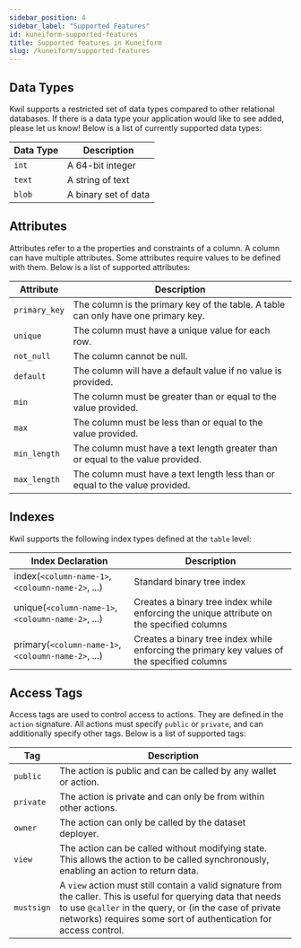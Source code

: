 ```yaml
---
sidebar_position: 4
sidebar_label: "Supported Features"
id: kuneiform-supported-features
title: Supported features in Kuneiform
slug: /kuneiform/supported-features
---
```


## Data Types

Kwil supports a restricted set of data types compared to other relational databases.  If there is a data type your application would like to see added, please let us know!  Below is a list of currently supported data types:

| Data Type | Description |
| --------- | ----------- |
| `int` | A 64-bit integer |
| `text` | A string of text |
| `blob` | A binary set of data |

## Attributes

Attributes refer to a the properties and constraints of a column.  A column can have multiple attributes.  Some attributes require values to be defined with them.  Below is a list of supported attributes:

| Attribute | Description |
| --------- | ----------- |
| `primary_key` | The column is the primary key of the table.  A table can only have one primary key. |
| `unique` | The column must have a unique value for each row. |
| `not_null` | The column cannot be null. |
| `default` | The column will have a default value if no value is provided. |
| `min` | The column must be greater than or equal to the value provided. |
| `max` | The column must be less than or equal to the value provided. |
| `min_length` | The column must have a text length greater than or equal to the value provided. |
| `max_length` | The column must have a text length less than or equal to the value provided. |

## Indexes

Kwil supports the following index types defined at the `table` level:

| Index Declaration | Description |
| ----------------- | ----------- |
| index(`<column-name-1>`, `<coloumn-name-2>`, ...) | Standard binary tree index |
| unique(`<column-name-1>`, `<coloumn-name-2>`, ...) | Creates a binary tree index while enforcing the unique attribute on the specified columns |
| primary(`<column-name-1>`, `<coloumn-name-2>`, ...) | Creates a binary tree index while enforcing the primary key values of the specified columns |

## Access Tags

Access tags are used to control access to actions.  They are defined in the `action` signature.  All actions must specify `public` or `private`, and can additionally
specify other tags.  Below is a list of supported tags:

| Tag | Description |
| ------------- | ----------- |
| `public` | The action is public and can be called by any wallet or action. |
| `private` | The action is private and can only be from within other actions. |
| `owner` | The action can only be called by the dataset deployer. |
| `view` | The action can be called without modifying state.  This allows the action to be called synchronously, enabling an action to return data. |
| `mustsign` | A `view` action must still contain a valid signature from the caller.  This is useful for querying data that needs to use `@caller` in the query, or (in the case of private networks) requires some sort of authentication for access control. |
